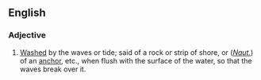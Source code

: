 ==English==
===Adjective===
#[[Wash]]ed by the waves or tide; said of a rock or strip of shore, or (''[[nautical|Naut.]]'') of an [[anchor]], etc., when flush with the surface of the water, so that the waves break over it.